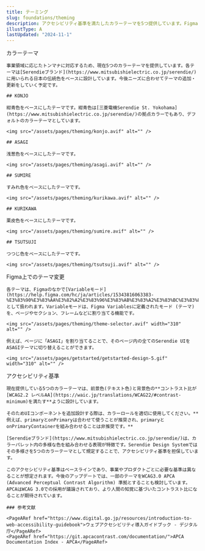 ```yaml
---
title: テーミング
slug: foundations/theming
description: アクセシビリティ基準を満たしたカラーテーマを5つ提供しています。FigmaとReactコンポーネントそれぞれテーマ切り替えに対応しています。
illustType: A
lastUpdated: "2024-11-1"
---
```



  <PageSection>
    <PageHeadLine number={1}>カラーテーマ</PageHeadLine>

    事業領域に応じたトンマナに対応するため、現在5つのカラーテーマを提供しています。各テーマは[Serendieブランド](https://www.mitsubishielectric.co.jp/serendie/)に用いられる日本の伝統色をベースに設計しています。今後ニーズに合わせてテーマの追加・更新をしていく予定です。

    ## KONJO

    紺青色をベースにしたテーマです。紺青色は[三菱電機Serendie St. Yokohama](https://www.mitsubishielectric.co.jp/serendie/)の拠点カラーでもあり、デフォルトのカラーテーマとしています。

    <img src="/assets/pages/theming/konjo.avif" alt="" />

    ## ASAGI

    浅葱色をベースにしたテーマです。

    <img src="/assets/pages/theming/asagi.avif" alt="" />

    ## SUMIRE

    すみれ色をベースにしたテーマです。

    <img src="/assets/pages/theming/kurikawa.avif" alt="" />

    ## KURIKAWA

    栗皮色をベースにしたテーマです。

    <img src="/assets/pages/theming/sumire.avif" alt="" />

    ## TSUTSUJI

    つつじ色をベースにしたテーマです。

    <img src="/assets/pages/theming/tsutsuji.avif" alt="" />

  </PageSection>

  <PageSection>
    <PageHeadLine number={3}>Figma上でのテーマ変更</PageHeadLine>

    各テーマは、Figmaのなかで[Variableモード](https://help.figma.com/hc/ja/articles/15343816063383-%E3%83%90%E3%83%AA%E3%82%A2%E3%83%96%E3%83%AB%E3%83%A2%E3%83%BC%E3%83%89)として扱われます。Variableモードは、Figma Variablesに定義されたモード (テーマ) を、ページやセクション、フレームなどに割り当てる機能です。

    <img src="/assets/pages/theming/theme-selector.avif" width="310" alt="" />

    例えば、ページに「ASAGI」を割り当てることで、そのページ内の全てのSerendie UIをASAGIテーマに切り替えることができます。

    <img src="/assets/pages/getstarted/getstarted-design-5.gif" width="310" alt="" />

  </PageSection>

  <PageSection>
    <PageHeadLine number={2}>アクセシビリティ基準</PageHeadLine>

    現在提供している5つのカラーテーマは、前景色(テキスト色)と背景色の**コントラスト比が[WCAG2.2 レベルAA](https://waic.jp/translations/WCAG22/#contrast-minimum)を満たす**ように設計しています。

    そのためUIコンポーネントを追加設計する際は、カラーロールを適切に使用してください。**例えば、primaryとonPrimaryは合わせて使うことが推奨され、primaryとonPrimaryContainerを組み合わせることは非推奨です。**

    [Serendieブランド](https://www.mitsubishielectric.co.jp/serendie/)は、カラーパレット内の多様な色を組み合わせる表現が特徴です。Serendie Design Systemではその多様さを5つのカラーテーマとして規定することで、アクセシビリティ基準を担保しています。

    このアクセシビリティ基準はベースラインであり、事業やプロダクトごとに必要な基準は異なることが想定されます。今後のアップデートでは、一部のテーマをWCAG3.0 APCA (Advanced Perceptual Contrast Algorithm) 準拠とすることも検討しています。APCAはWCAG 3.0での採用が議論されており、より人間の知覚に基づいたコントラスト比になることが期待されています。

    ### 参考文献

    <PageARef href="https://www.digital.go.jp/resources/introduction-to-web-accessibility-guidebook">ウェブアクセシビリティ導入ガイドブック - デジタル庁</PageARef>
    <PageARef href="https://git.apcacontrast.com/documentation/">APCA Documentation Index - APCA</PageARef>

  </PageSection>
